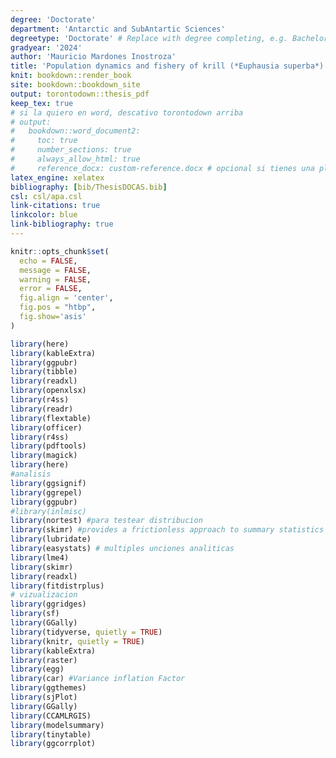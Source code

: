 ```yaml
---
degree: 'Doctorate'
department: 'Antarctic and SubAntartic Sciences'
degreetype: 'Doctorate' # Replace with degree completing, e.g. Bachelor of Science Honours
gradyear: '2024'
author: 'Mauricio Mardones Inostroza'
title: 'Population dynamics and fishery of krill (*Euphausia superba*) along the Western Antarctic Peninsula'
knit: bookdown::render_book
site: bookdown::bookdown_site
output: torontodown::thesis_pdf
keep_tex: true
# si la quiero en word, descativo torontodown arriba
# output:
#   bookdown::word_document2:
#     toc: true
#     number_sections: true
#     always_allow_html: true
#     reference_docx: custom-reference.docx # opcional si tienes una plantilla
latex_engine: xelatex
bibliography: [bib/ThesisDOCAS.bib]
csl: csl/apa.csl
link-citations: true
linkcolor: blue
link-bibliography: true
---
```


\let\cleardoublepage\clearpage

```r
knitr::opts_chunk$set(
  echo = FALSE,
  message = FALSE,
  warning = FALSE,
  error = FALSE,
  fig.align = 'center',
  fig.pos = "htbp",
  fig.show='asis'
)
```

```r
library(here)
library(kableExtra)
library(ggpubr)
library(tibble)
library(readxl)
library(openxlsx)
library(r4ss)
library(readr)
library(flextable)
library(officer)
library(r4ss)
library(pdftools)
library(magick)
library(here)
#analisis
library(ggsignif)
library(ggrepel)
library(ggpubr)
#library(inlmisc)
library(nortest) #para testear distribucion
library(skimr) #provides a frictionless approach to summary statistics 
library(lubridate)
library(easystats) # multiples unciones analiticas
library(lme4)
library(skimr)
library(readxl)
library(fitdistrplus)
# vizualizacion
library(ggridges)
library(sf)
library(GGally)
library(tidyverse, quietly = TRUE)
library(knitr, quietly = TRUE)
library(kableExtra)
library(raster)
library(egg)
library(car) #Variance inflation Factor
library(ggthemes)
library(sjPlot)
library(GGally)
library(CCAMLRGIS)
library(modelsummary)
library(tinytable)
library(ggcorrplot)
```




